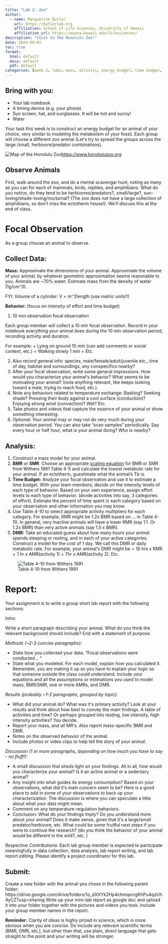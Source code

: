 ```yaml
---
title: "Lab 2: Zoo"
author:
  - name: Marguerite Butler
    url: https://butlerlab.org
    affiliation: School of Life Sciences, University of Hawaii
    affiliation_url: https://manoa.hawaii.edu/lifesciences/
description: "Visit to the Honolulu Zoo!"
date: 2024-09-03
toc: true
format: 
  html: default
  docx: default
  pdf: default
categories: [week 2, labs, mass, activity, energy budget, time budget, scaling, BMR, AMR, DMR]
---
```


## Bring with you:

- Your lab notebook
- A timing device (e.g. your phone)
- Sun screen, hat, and sunglasses. It will be hot and sunny! 
- Water

Your task this week is to construct an energy budget for an animal of your choice, very similar to modeling the metabolism of your fossil. Each group will choose a different zoo animal (Letʻs try to spread the groups across the large /small, herbivore/predator combinations).

![Map of the Honolulu Zoo ](../../images/Zoo-Map.png)<https://www.honoluluzoo.org>

## Observe Animals

First, walk around the zoo, and do a mental scavengar hunt, noting as many as you can for each of mammals, birds, reptiles, and amphibians. What do you notice, do they tend to be herbivores/predators?, small/large?, sun-loving/shade-loving/nocturnal? (The zoo does not have a large collection of amphibians, so don't miss the ectotherm house!). Weʻll discuss this at the end of class. 

# Focal Observation

As a group choose an animal to observe.   

## Collect Data:

__Mass:__ Approximate the dimensions of your animal. Approximate the volume of your animal, by whatever geometric approximation seems reasonable to you. Animals are ~70% water. Estimate mass from the density of water (1g/cm^3). 

FYI: Volume of a cylinder: V = π*r^2*length  (use metric units!!)

__Behavior:__ (focus on intensity of effort and time budget)

1.  10 min observation focal observation

Each group member will collect a 10 min focal observation. Record in your notebook everything your animal does during the 10 min observation period, recording activity and duration.

For example:
  +  Lying on ground 10 min   (can add comments or social context, etc.)
  +  Walking slowly 1 min
  +  Etc.

2.  Also record general info: species, male/female/adult/juvenile etc., time of day, habitat and surroundings, any conspecifics nearby? 
3.  After your focal observation, write some general impressions. How would you characterize your animalʻs behavior? What seems to be motivating your animal? (note anything relevant, like keeps looking toward a male, trying to reach food, etc.).  
4.  Note any behaviors related to temperature exchange: Basking? Seeking shade? Pressing their body against a cool surface (conduction)? Enjoying strong wind (convection)? Wet? Etc. 
5.  Take photos and videos that capture the essence of your animal or show something interesting. 
6.  Optional: Your animal may or may not do very much during your observation period. You can also take “scan samples” periodically.  Say every hour or half hour, what is your animal doing? Who is nearby? 

## __Analysis:__

1.  Construct a mass model for your animal.  
2.  __BMR__ or __SMR__. Choose an appropriate [scaling equation](https://drive.google.com/file/d/1lmqsS9VXglPjCRkjRofAZKquFPL74qEl/view?usp=sharing) for BMR or SMR from Withers 1991 Table 4-5 and calculate the lowest metabolic rate for your animal.  If an ectotherm, guestimate what the animal's Tb is.  
3.  __Time Budget:__ Analyze your focal observation and use it to estimate a time budget. With your team members, decide on the intensity levels of each type of behavior. Based on your own experience, assign effort levels to each type of behavior. (divide activities into say, 3 categories of effort).  Estimate the percent of time spent in each category based on your observation and other information you may know.
4.  Use Table 4-10 to select appropriate activity multipliers for each category. For example, RMR might be 1.2x BMR based on … in Table 4-10. In general, very inactive animals will have a lower RMR (say 1.1. Or 1.2x BMR)  than very active animals (say 1.5 x BMR).  
5.  __DMR:__ Take an educated guess about how many hours your animal spends sleeping or resting, and in each of your active categories. Construct a model for the cost of 1 day. We call this DMR or daily metabolic rate. For example, your animalʻs DMR might be = 16 hrs x RMR + 1 hr x AMR(activity 1) + 7hr x AMR(activity 2). Etc.   

![Table 4-10 from Withers 1991](../../images/Table4-10.png)

# __Report:__

Your assignment is to write a group short lab report with the following sections:

_Intro:_ 

Write a short paragraph describing your animal. What do you think the relevant background should include? End with a statement of purpose. 

_Methods (~2-3 concise paragraphs):_ 

-  State how you collected your data. “Focal observations were conducted… “  
-  State what you modeled. For each model, explain how you calculated it. Remember, you are making it up so you have to explain your logic so that someone outside the class could understand. Include your equations and all the assumptions or estimations you used to model mass, BMR/SMR, one or more AMRs, and DMR.  

_Results (probably ~1-2 paragraphs, grouped by topic):_

-  What did your animal do? What was itʻs primary activity? Look at your results and think about how best to convey the main findings.  A table of activities and time? Or perhaps grouped into resting, low intensity, high intensity activities? You decide.  
-  Report your mass, and all MRʻs. Also report mass-specific BMR and DMR.  
-  Notes on the observed behavior of the animal.  
-  Include photos or video clips to help tell the story of your animal.  

_Discussion (1 or more paragraphs, depending on how much you have to say - no fluff!):_  

-  A small discussion that sheds light on your findings. All in all, how would you characterize your animal? Is it an active animal or a sedentary animal?  
-  Any insight into what guides its energy consumption? Based on your observations, what did itʻs main concern seem to be? Here is a good place to add in some of your observations to back up your characterization. The discussion is where you can speculate a little about what your data might mean.  
-  Comment on any temperature-regulation behaviors.   
-  Conclusion: What do your findings imply? Do you understand more about your animal? Does it make sense, given that itʻs a large/small predator/herbivore, etc. What could be some fruitful next steps if you were to continue the research? (do you think the behavior of your animal would be different in the wild?, etc. )

_Respective Contributions:_
Each lab group member is expected to participate meaningfully in data collection, data analysis, lab report writing, and lab report editing. Please identify a project coordinator for this lab. 

## Submit:

Create a new folder with the animal you chose in the following parent folder: https://drive.google.com/drive/folders/1o_dXXYk2Hp4chmqorrgKhPu4qzUh4yCZ?usp=sharing  Write up your mini-lab report as google doc and upload it into your folder together with the pictures and videos you took. Include your group member names in the report.

__Reminder:__ Clarity of ideas is highly prized in science, which is more obvious when you are concise. Do include any relevant scientific terms (BMR, DMR, etc.), but other than that, use plain, direct language that gets straight to the point and your writing will be stronger. 


